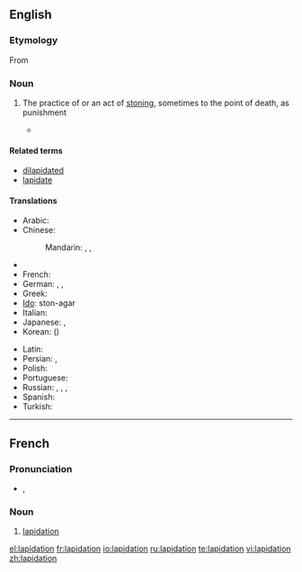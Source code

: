 ==English==

===Etymology===
From {{etyl|la}} {{term|lapis||stone}}

===Noun===
{{en-noun}}

# {{legal}} The practice of or an act of [[stoning]], sometimes to the point of death, as punishment
#*{{quote-news|title=International Women’s Day, another day of repression for women|work=亚州新闻 |date=Mar 6|year=2007|passage=The five women on trial were almost all activists for the full repeal (not just a moratorium) of '''lapidation''', ie stoning, from Iran’s law books.}}

====Related terms====
* [[dilapidated]]
* [[lapidate]]

====Translations====
{{trans-top|act of stoning, sometimes to the point of death}}
* Arabic: {{t|ar|رجم|m|tr=rajm|sc=Arab}}
* Chinese:
*: Mandarin: {{t|zh|石刑|tr=shíxíng|sc=Hani}}, {{t|zh|投石刑|tr=tóushíxíng|sc=Hani}}, {{t|zh|投石|tr=tóushí|sc=Hani}}
* {{trreq|Finnish}}
* French: {{t+|fr|lapidation|f}}
* German: {{t+|de|Steinigung|f}}, {{qualifier|from Arabic}} {{t|de|Radschm|m}}, {{t|de|Lapidation|f}}
* Greek: {{t|el|λιθοβολισμός|m|tr=lithobolismós|sc=Grek}}
* [[Ido]]: ston-agar
* Italian: {{t+|it|lapidazione|f}}
* Japanese: {{t|ja|石打ち|tr=いしうち, ishi-uchi|sc=Jpan}}, {{t|ja|石撃ち|tr=いしうち, ishi-uchi|sc=Jpan}}
* Korean: {{t|ko|투석형|tr=tuseokhyeong|sc=Kore}} ({{t|ko|投石刑|sc=Kore}})
{{trans-mid}}
* Latin: {{t|la|lapidatio|f}}
* Persian: {{t|fa|سنگسار|tr=sangsâr|sc=fa-Arab}}, {{t|fa|رجم|tr=rajm|sc=fa-Arab}}
* Polish: {{t-|pl|ukamienowanie|n}}
* Portuguese: {{t|pt|lapidação|f}}
* Russian: {{t|ru|побивание камнями|n|tr=pobivánije kamnjámi|sc=Cyrl}}, {{t|ru|забрасывание камнями |n|tr=zabrásyvanije kamnjámi|sc=Cyrl}}, {{t|ru|лапидация|f|tr=lapidácija|sc=Cyrl}}, {{qualifier|from Arabic}} {{t|ru|раджм|m|tr=radžm|sc=Cyrl}}
* Spanish: {{t+|es|lapidación|f}}
* Turkish: {{t|tr|recm}}
{{trans-bottom}}

----

==French==

===Pronunciation===
* {{IPA|/la.pi.da.sjɔ̃/|lang=fr}}, {{SAMPA|/la.pi.da.sjO~/}}

===Noun===
{{fr-noun|f}}

# [[#English|lapidation]]

[[el:lapidation]]
[[fr:lapidation]]
[[io:lapidation]]
[[ru:lapidation]]
[[te:lapidation]]
[[vi:lapidation]]
[[zh:lapidation]]